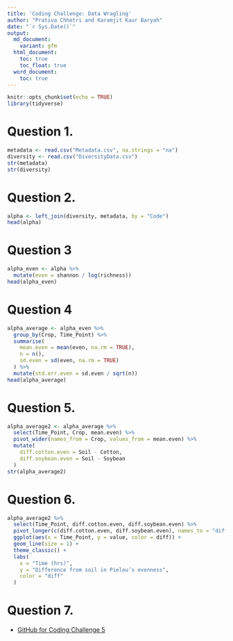 ```yaml
---
title: 'Coding Challenge: Data Wragling'
author: "Prativa Chhetri and Karamjit Kaur Baryah"
date: "`r Sys.Date()`"
output: 
  md_document:
    variant: gfm
  html_document:
    toc: true
    toc_float: true
  word_document:
    toc: true
---
```


```r
knitr::opts_chunk$set(echo = TRUE)
library(tidyverse)
```


# Question 1.

```r
metadata <- read.csv("Metadata.csv", na.strings = "na")
diversity <- read.csv("DiversityData.csv")
str(metadata)
str(diversity)
```

# Question 2.

```r
alpha <- left_join(diversity, metadata, by = "Code")
head(alpha)
```

# Question 3

```r
alpha_even <- alpha %>%
  mutate(even = shannon / log(richness))
head(alpha_even)
```

# Question 4

```r
alpha_average <- alpha_even %>%
  group_by(Crop, Time_Point) %>% 
  summarise(
    mean.even = mean(even, na.rm = TRUE),
    n = n(), 
    sd.even = sd(even, na.rm = TRUE) 
  ) %>%
  mutate(std.err.even = sd.even / sqrt(n))
head(alpha_average)
```


# Question 5.

```r
alpha_average2 <- alpha_average %>%
  select(Time_Point, Crop, mean.even) %>%
  pivot_wider(names_from = Crop, values_from = mean.even) %>% 
  mutate(
    diff.cotton.even = Soil - Cotton, 
    diff.soybean.even = Soil - Soybean
  )
str(alpha_average2)
```


# Question 6.



```r
alpha_average2 %>%
  select(Time_Point, diff.cotton.even, diff.soybean.even) %>%
  pivot_longer(c(diff.cotton.even, diff.soybean.even), names_to = "diff") %>%
  ggplot(aes(x = Time_Point, y = value, color = diff)) +
  geom_line(size = 1) + 
  theme_classic() +
  labs(
    x = "Time (hrs)",
    y = "Difference from soil in Pielou’s evenness",
    color = "diff"
  )

```


# Question 7.
- [GitHub for Coding Challenge 5](https://github.com/PrativaC/Mycotoxin)
